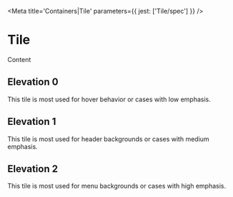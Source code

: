

<Meta title='Containers|Tile' parameters={{ jest: ['Tile/spec'] }} />

# Tile

<Preview>
  <Story name='Default'>
    <Tile>Content</Tile>
  </Story>
</Preview>


<Props of={Tile} />

## Elevation 0

This tile is most used for hover behavior or cases with low emphasis.

<Preview>
  <Story name='Elevation 0'>
    <Tile elevation={0} />
  </Story>
</Preview>

## Elevation 1

This tile is most used for header backgrounds or cases with medium emphasis.

<Preview>
  <Story name='Elevation 1'>
    <Tile elevation={1} />
  </Story>
</Preview>

## Elevation 2

This tile is most used for menu backgrounds or cases with high emphasis.

<Preview>
  <Story name='Elevation 2'>
    <Tile elevation={2} />
  </Story>
</Preview>
